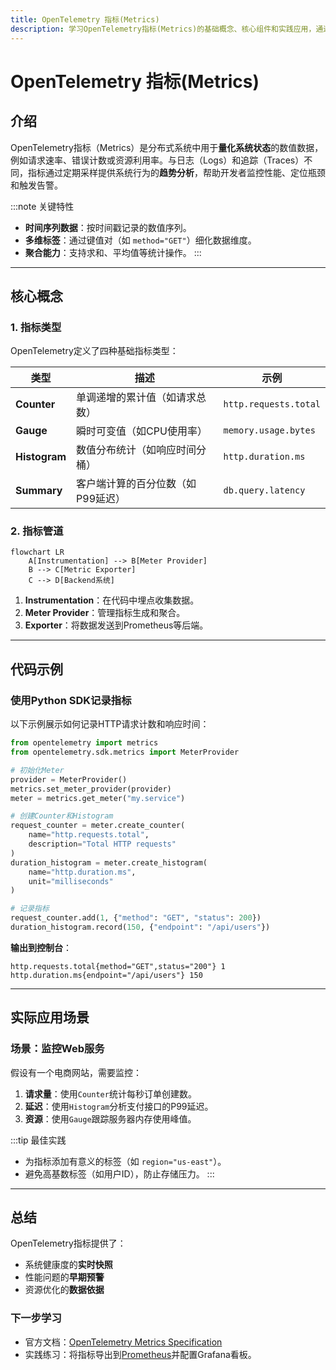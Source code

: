 ```yaml
---
title: OpenTelemetry 指标(Metrics)
description: 学习OpenTelemetry指标(Metrics)的基础概念、核心组件和实践应用，通过代码示例和实际场景掌握监控数据的收集与分析。
---
```


# OpenTelemetry 指标(Metrics)

## 介绍

OpenTelemetry指标（Metrics）是分布式系统中用于**量化系统状态**的数值数据，例如请求速率、错误计数或资源利用率。与日志（Logs）和追踪（Traces）不同，指标通过定期采样提供系统行为的**趋势分析**，帮助开发者监控性能、定位瓶颈和触发告警。

:::note 关键特性
- **时间序列数据**：按时间戳记录的数值序列。
- **多维标签**：通过键值对（如 `method="GET"`）细化数据维度。
- **聚合能力**：支持求和、平均值等统计操作。
:::

---

## 核心概念

### 1. 指标类型
OpenTelemetry定义了四种基础指标类型：

| 类型          | 描述                          | 示例                  |
|---------------|-----------------------------|-----------------------|
| **Counter**   | 单调递增的累计值（如请求总数）     | `http.requests.total` |
| **Gauge**     | 瞬时可变值（如CPU使用率）         | `memory.usage.bytes`  |
| **Histogram** | 数值分布统计（如响应时间分桶）     | `http.duration.ms`    |
| **Summary**   | 客户端计算的百分位数（如P99延迟）  | `db.query.latency`    |

### 2. 指标管道
```mermaid
flowchart LR
    A[Instrumentation] --> B[Meter Provider]
    B --> C[Metric Exporter]
    C --> D[Backend系统]
```

1. **Instrumentation**：在代码中埋点收集数据。
2. **Meter Provider**：管理指标生成和聚合。
3. **Exporter**：将数据发送到Prometheus等后端。

---

## 代码示例

### 使用Python SDK记录指标
以下示例展示如何记录HTTP请求计数和响应时间：

```python
from opentelemetry import metrics
from opentelemetry.sdk.metrics import MeterProvider

# 初始化Meter
provider = MeterProvider()
metrics.set_meter_provider(provider)
meter = metrics.get_meter("my.service")

# 创建Counter和Histogram
request_counter = meter.create_counter(
    name="http.requests.total",
    description="Total HTTP requests"
)
duration_histogram = meter.create_histogram(
    name="http.duration.ms",
    unit="milliseconds"
)

# 记录指标
request_counter.add(1, {"method": "GET", "status": 200})
duration_histogram.record(150, {"endpoint": "/api/users"})
```

**输出到控制台**：
```
http.requests.total{method="GET",status="200"} 1
http.duration.ms{endpoint="/api/users"} 150
```

---

## 实际应用场景

### 场景：监控Web服务
假设有一个电商网站，需要监控：
1. **请求量**：使用`Counter`统计每秒订单创建数。
2. **延迟**：使用`Histogram`分析支付接口的P99延迟。
3. **资源**：使用`Gauge`跟踪服务器内存使用峰值。

:::tip 最佳实践
- 为指标添加有意义的标签（如 `region="us-east"`）。
- 避免高基数标签（如用户ID），防止存储压力。
:::

---

## 总结

OpenTelemetry指标提供了：
- 系统健康度的**实时快照**
- 性能问题的**早期预警**
- 资源优化的**数据依据**

### 下一步学习
- 官方文档：[OpenTelemetry Metrics Specification](https://opentelemetry.io/docs/concepts/signals/metrics/)
- 实践练习：将指标导出到[Prometheus](https://prometheus.io/)并配置Grafana看板。